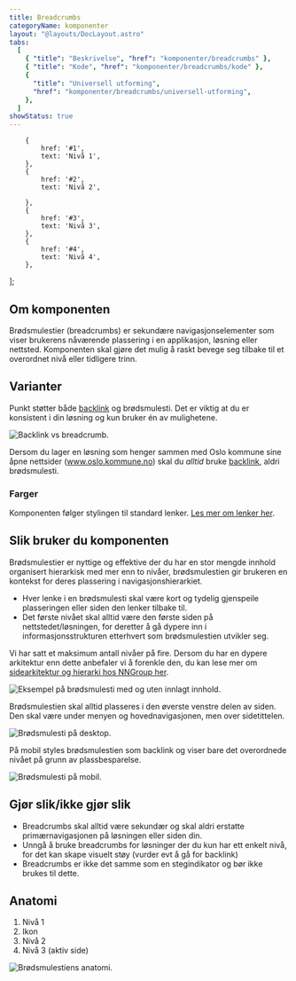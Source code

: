 ```yaml
---
title: Breadcrumbs
categoryName: komponenter
layout: "@layouts/DocLayout.astro"
tabs:
  [
    { "title": "Beskrivelse", "href": "komponenter/breadcrumbs" },
    { "title": "Kode", "href": "komponenter/breadcrumbs/kode" },
    {
      "title": "Universell utforming",
      "href": "komponenter/breadcrumbs/universell-utforming",
    },
  ]
showStatus: true
---
```



        {
            href: '#1',
            text: 'Nivå 1',
        },
        {
            href: '#2',
            text: 'Nivå 2',

        },
        {
            href: '#3',
            text: 'Nivå 3',
        },
        {
            href: '#4',
            text: 'Nivå 4',
        },

];

## Om komponenten

Brødsmulestier (breadcrumbs) er sekundære navigasjonselementer som viser brukerens nåværende plassering i en applikasjon, løsning eller nettsted. Komponenten skal gjøre det mulig å raskt bevege seg tilbake til et overordnet nivå eller tidligere trinn.

<CodeExample client:load>
  <PktBreadcrumbs breadcrumbs={breadcrumbs} client:only="react" />
</CodeExample>

## Varianter

Punkt støtter både [backlink](https://punkt.oslo.kommune.no/latest/komponenter/backlink/) og brødsmulesti. Det er viktig at du er konsistent i din løsning og kun bruker én av mulighetene.

<ImageWrapper>
  <img
    src="/assets/komponenter/breadcrumbs/breadcrumb-1.svg"
    alt="Backlink vs breadcrumb."
    aria-hidden="true"
  />
</ImageWrapper>

Dersom du lager en løsning som henger sammen med Oslo kommune sine åpne nettsider (www.oslo.kommune.no) skal du <i>alltid</i> bruke [backlink](https://punkt.oslo.kommune.no/latest/komponenter/backlink/), aldri brødsmulesti.

### Farger

Komponenten følger stylingen til standard lenker. [Les mer om lenker her](https://punkt.oslo.kommune.no/latest/komponenter/link/).

## Slik bruker du komponenten

Brødsmulestier er nyttige og effektive der du har en stor mengde innhold organisert hierarkisk med mer enn to nivåer, brødsmulestien gir brukeren en kontekst for deres plassering i navigasjonshierarkiet.

- Hver lenke i en brødsmulesti skal være kort og tydelig gjenspeile plasseringen eller siden den lenker tilbake til.
- Det første nivået skal alltid være den første siden på nettstedet/løsningen, for deretter å gå dypere inn i informasjonsstrukturen etterhvert som brødsmulestien utvikler seg.

Vi har satt et maksimum antall nivåer på fire. Dersom du har en dypere arkitektur enn dette anbefaler vi å forenkle den, du kan lese mer om [sidearkitektur og hierarki hos NNGroup her](https://www.nngroup.com/articles/flat-vs-deep-hierarchy/).

<ImageWrapper>
  <img
    src="/assets/komponenter/breadcrumbs/breadcrumb-2.svg"
    alt="Eksempel på brødsmulesti med og uten innlagt innhold."
    aria-hidden="true"
  />
</ImageWrapper>

Brødsmulestien skal alltid plasseres i den øverste venstre delen av siden. Den skal være under menyen og hovednavigasjonen, men over sidetittelen.

<ImageWrapper>
  <img
    src="/assets/komponenter/breadcrumbs/breadcrumb-3.svg"
    alt="Brødsmulesti på desktop."
    aria-hidden="true"
  />
</ImageWrapper>

På mobil styles brødsmulestien som backlink og viser bare det overordnede nivået på grunn av plassbesparelse.

<ImageWrapper>
  <img
    src="/assets/komponenter/breadcrumbs/breadcrumb-4.svg"
    alt="Brødsmulesti på mobil."
    aria-hidden="true"
  />
</ImageWrapper>

## Gjør slik/ikke gjør slik

- Breadcrumbs skal alltid være sekundær og skal aldri erstatte primærnavigasjonen på løsningen eller siden din.
- Unngå å bruke breadcrumbs for løsninger der du kun har ett enkelt nivå, for det kan skape visuelt støy (vurder evt å gå for backlink)
- Breadcrumbs er ikke det samme som en stegindikator og bør ikke brukes til dette.

## Anatomi

1. Nivå 1
2. Ikon
3. Nivå 2
4. Nivå 3 (aktiv side)

<ImageWrapper>
  <img
    src="/assets/komponenter/breadcrumbs/breadcrumb-5.svg"
    alt="Brødsmulestiens anatomi."
    aria-hidden="true"
  />
</ImageWrapper>

